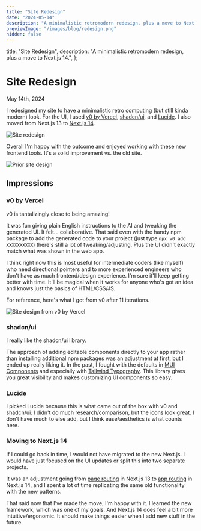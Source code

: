 ```yaml
---
title: "Site Redesign"
date: "2024-05-14"
description: "A minimalistic retromodern redesign, plus a move to Next.js 14."
previewImage: "/images/blog/redesign.png"
hidden: false
---
```



  title: "Site Redesign",
  description:
    "A minimalistic retromodern redesign, plus a move to Next.js 14.",
};

# Site Redesign

<time dateTime={date} className="muted italic">
  May 14th, 2024
</time>

I redesigned my site to have a minimalistic retro computing (but still kinda modern) look. For the UI, I used [v0 by Vercel](https://v0.dev/), [shadcn/ui](https://ui.shadcn.com/), and [Lucide](https://lucide.dev/guide/packages/lucide-react). I also moved from Next.js 13 to [Next.js 14](https://nextjs.org/blog/next-14).

<Image
  className="mx-auto"
  src="/images/blog/redesign.png"
  alt="Site redesign"
  width={600}
  height={300}
/>

Overall I'm happy with the outcome and enjoyed working with these new frontend tools. It's a solid improvement vs. the old site.

<Image
  className="mx-auto"
  src="/images/blog/redesign-old.png"
  alt="Prior site design"
  width={600}
  height={300}
/>

## Impressions

### v0 by Vercel

v0 is tantalizingly close to being amazing!

It was fun giving plain English instructions to the AI and tweaking the generated UI. It felt... collaborative. That said even with the handy npm package to add the generated code to your project (just type `npx v0 add XXXXXXXXXX`) there's still a lot of tweaking/adjusting. Plus the UI didn't exactly match what was shown in the web app.

I think right now this is most useful for intermediate coders (like myself) who need directional pointers and to more experienced engineers who don't have as much frontend/design experience. I'm sure it'll keep getting better with time. It'll be magical when it works for anyone who's got an idea and knows just the basics of HTML/CSS/JS.

For reference, here's what I got from v0 after 11 iterations.

<Image
  className="mx-auto"
  src="/images/blog/redesign-v0.png"
  alt="Site design from v0 by Vercel"
  width={600}
  height={300}
/>

### shadcn/ui

I really like the shadcn/ui library.

The approach of adding editable components directly to your app rather than installing additional npm packages was an adjustment at first, but I ended up really liking it. In the past, I fought with the defaults in [MUI Components](https://mui.com/) and especially with [Tailwind Typography](https://tailwindcss.com/docs/plugins#typography). This library gives you great visibility and makes customizing UI components so easy.

### Lucide

I picked Lucide because this is what came out of the box with v0 and shadcn/ui. I didn't do much research/comparison, but the icons look great. I don't have much to else add, but I think ease/aesthetics is what counts here.

### Moving to Next.js 14

If I could go back in time, I would not have migrated to the new Next.js. I would have just focused on the UI updates or split this into two separate projects.

It was an adjustment going from [page routing](https://nextjs.org/docs/pages/building-your-application/routing) in Next.js 13 to [app routing](https://nextjs.org/docs/app/building-your-application/routing) in Next.js 14, and I spent a lot of time replicating the same old functionality with the new patterns.

That said now that I've made the move, I'm happy with it. I learned the new framework, which was one of my goals. And Next.js 14 does feel a bit more intuitive/ergonomic. It should make things easier when I add new stuff in the future.
